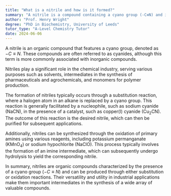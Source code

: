 ```yaml
---
title: "What is a nitrile and how is it formed?"
summary: "A nitrile is a compound containing a cyano group (-C≡N) and is formed through a substitution reaction."
author: "Prof. Henry Wright"
degree: "PhD in Biochemistry, University of Leeds"
tutor_type: "A-Level Chemistry Tutor"
date: 2024-06-06
---
```


A nitrile is an organic compound that features a cyano group, denoted as $-C \equiv N$. These compounds are often referred to as cyanides, although this term is more commonly associated with inorganic compounds.

Nitriles play a significant role in the chemical industry, serving various purposes such as solvents, intermediates in the synthesis of pharmaceuticals and agrochemicals, and monomers for polymer production.

The formation of nitriles typically occurs through a substitution reaction, where a halogen atom in an alkane is replaced by a cyano group. This reaction is generally facilitated by a nucleophile, such as sodium cyanide ($\text{NaCN}$), in the presence of a catalyst, such as copper(I) cyanide ($\text{Cu}_2\text{CN}$). The outcome of this reaction is the desired nitrile, which can then be purified for subsequent applications.

Additionally, nitriles can be synthesized through the oxidation of primary amines using various reagents, including potassium permanganate ($\text{KMnO}_4$) or sodium hypochlorite ($\text{NaClO}$). This process typically involves the formation of an imine intermediate, which can subsequently undergo hydrolysis to yield the corresponding nitrile.

In summary, nitriles are organic compounds characterized by the presence of a cyano group ($-C \equiv N$) and can be produced through either substitution or oxidation reactions. Their versatility and utility in industrial applications make them important intermediates in the synthesis of a wide array of valuable compounds.
    